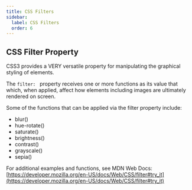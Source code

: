 ```yaml
---
title: CSS Filters
sidebar:
  label: CSS Filters
  order: 6
---
```


## CSS Filter Property

CSS3 provides a VERY versatile property for manipulating the graphical styling of elements.

The `filter: ` property receives one or more functions as its value that which, when applied, affect how elements including images are ultimately rendered on screen.

Some of the functions that can be applied via the filter property include:

- blur()
- hue-rotate()
- saturate()
- brightness()
- contrast()
- grayscale()
- sepia()

For additional examples and functions, see MDN Web Docs: [https://developer.mozilla.org/en-US/docs/Web/CSS/filter#try_it](https://developer.mozilla.org/en-US/docs/Web/CSS/filter#try_it)
